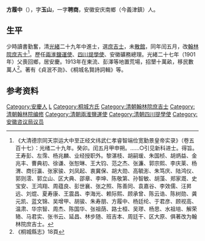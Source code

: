 '''方履中'''（{{bd|1864年||1932年|catIdx=F方}}），字'''玉山'''，一字'''聘商'''，安徽安庆南鄉（今義津鎮）人。

== 生平 ==
少時讀書勤奮，清[[光緒|光緒]]二十九年中進士，選[[庶吉士|庶吉士]]，未[[散館|散館]]，同年闰五月，改[[翰林院|翰林院]][[庶吉士|庶吉士]]<ref>《大清德宗同天崇运大中至正经文纬武仁孝睿智端俭宽勤景皇帝实录》（卷五百十七）：光绪二十九年。癸卯。闰五月甲申朔。……○引见新科进士。得旨。王寿彭、左霈、杨兆麟、业经授职外。黎湛枝、胡嗣瑗、朱国桢、胡炳益、金兆丰、曹典初、徐谦、张恕琳、王大钧、范之杰、张濂、郭宗熙、李庆莱、杨渭、商衍瀛、张家骏、刘凤起、衷冀保、胡大勋、高毓浵、朱笃庆、陆鸿仪、郭则澐、郭立山、区大典、邵章、李坤、陈敬第、孙智敏、胡藻、郑家溉、史宝安、王鸿翔、周蕴良、彭世襄、张之照、陈善同、袁嘉谷、李效儒、汪昇远、刘焜、夏寿康、王震昌、李海光、赖际熙、顾承曾、陈云诰、陈树勋、龚元凯、蓝文锦、吴增甲、胡骏、朱寿朋、方履中、杨廷纶、于君彦、顾视高、温肃、华宗智、周杰、陈国华、张祖荫、路士桓、吴璆、杨思、水祖培、解荣辂、马君实、张书云、延昌、林步随、班吉本、周廷干、区大原、俱著改为翰林院庶吉士。</ref>。歷任[[兩淮鹽運使|兩淮鹽運使]]、[[四川提學使|四川提學使]]、安徽礦務總理。光緒二十七年（1901年）父喪回鄉，居安慶。1913年在東流、彭澤等地置荒場，招墾十萬畝，移民數萬人<ref>《桐城縣志》18頁</ref>。著有《貞泯不泐》、《桐城名賢詩詞輯》等。

== 参考资料 ==
{{reflist|2}}

{{光绪二十九年癸卯科殿试金榜}}
{{光緒二十九年癸卯經濟特科}}

{{Authority control}}

{{DEFAULTSORT:Fang方}}
[[Category:安慶人|Category:安慶人]]
[[Category:方姓|L]]
[[Category:桐城方氏|Category:桐城方氏]]
[[Category:清朝翰林院庶吉士|Category:清朝翰林院庶吉士]]
[[Category:清朝翰林院编修|Category:清朝翰林院编修]]
[[Category:清朝兩淮鹽運使|Category:清朝兩淮鹽運使]]
[[Category:清朝四川提學使|Category:清朝四川提學使]]
[[Category:安徽咨议局议员|Category:安徽咨议局议员]]